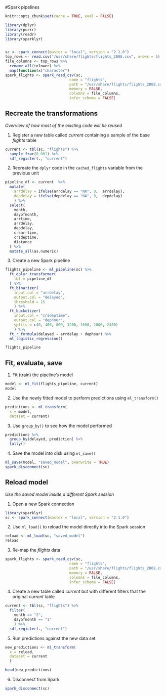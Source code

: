 #Spark pipelines

```r
knitr::opts_chunk$set(cache = TRUE, eval = FALSE)

library(dplyr)
library(purrr)
library(readr)
library(sparklyr)


sc <- spark_connect(master = "local", version = "2.1.0")
top_rows <- read.csv("/usr/share/flights/flights_2008.csv", nrows = 5)
file_columns <- top_rows %>% 
  rename_all(tolower) %>%
  map(function(x)"character")
spark_flights <- spark_read_csv(sc, 
                             name = "flights", 
                             path = "/usr/share/flights/flights_2008.csv", 
                             memory = FALSE, 
                             columns = file_columns, 
                             infer_schema = FALSE)

```

## Recreate the transformations 
*Overview of how most of the existing code will be reused*

1. Register a new table called *current* containing a sample of the base *flights* table
```r
current <- tbl(sc, "flights") %>%
  sample_frac(0.001) %>%
  sdf_register(., "current")
```

2. Recreate the `dplyr` code in the `cached_flights` variable from the previous unit
```r
pipeline_df <- current  %>%
  mutate(
    arrdelay = ifelse(arrdelay == "NA", 0,  arrdelay),
    depdelay = ifelse(depdelay == "NA", 0,  depdelay)
    ) %>%
  select(
    month,
    dayofmonth,
    arrtime,
    arrdelay,
    depdelay,
    crsarrtime,
    crsdeptime,
    distance
  ) %>%
  mutate_all(as.numeric)
```

3. Create a new Spark pipeline
```r
flights_pipeline <- ml_pipeline(sc) %>%
  ft_dplyr_transformer(
    tbl = pipeline_df
  ) %>%
  ft_binarizer(
    input.col = "arrdelay",
    output.col = "delayed",
    threshold = 15
    ) %>% 
  ft_bucketizer(
    input.col = "crsdeptime",
    output.col = "dephour",
    splits = c(0, 400, 800, 1200, 1600, 2000, 2400)
    ) %>% 
  ft_r_formula(delayed ~ arrdelay + dephour) %>%
  ml_logistic_regression() 

flights_pipeline


```

## Fit, evaluate, save


1. Fit (train) the pipeline's model
```r
model <- ml_fit(flights_pipeline, current)
model
```

2. Use the newly fitted model to perform predictions using `ml_transform()`
```r
predictions <- ml_transform(
  x = model, 
  dataset = current)
```

3. Use `group_by()` to see how the model performed
```r
predictions %>%
  group_by(delayed, prediction) %>%
  tally()
```

4. Save the model into disk using `ml_save()`
```r
ml_save(model, "saved_model", overwrite = TRUE)
spark_disconnect(sc)
```

## Reload model
*Use the saved model inside a different Spark session*

1. Open a new Spark connection
```r
library(sparklyr)
sc <- spark_connect(master = "local", version = "2.1.0")
```

2. Use `ml_load()` to reload the model directly into the Spark session
```r
reload <- ml_load(sc, "saved_model")
reload
```

3. Re-map the *flights* data
```r

spark_flights <- spark_read_csv(sc, 
                             name = "flights", 
                             path = "/usr/share/flights/flights_2008.csv", 
                             memory = FALSE, 
                             columns = file_columns, 
                             infer_schema = FALSE)
```

4.  Create a new table called *current* but with different filters that the original *current* table
```r
current <- tbl(sc, "flights") %>%
  filter(
    month == "2",
    dayofmonth == "1"
    ) %>% 
  sdf_register(., "current")
```

5. Run predictions against the new data set
```r
new_predictions <- ml_transform(
  x = reload, 
  dataset = current
  )

head(new_predictions)
```

6. Disconnect from Spark
```r
spark_disconnect(sc)
```
